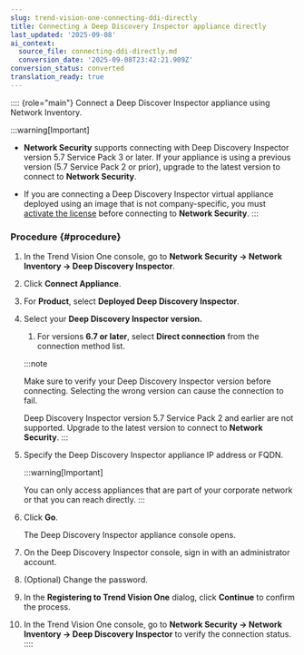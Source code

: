 ```yaml
---
slug: trend-vision-one-connecting-ddi-directly
title: Connecting a Deep Discovery Inspector appliance directly
last_updated: '2025-09-08'
ai_context:
  source_file: connecting-ddi-directly.md
  conversion_date: '2025-09-08T23:42:21.909Z'
conversion_status: converted
translation_ready: true
---
```


:::: {role="main"}
Connect a Deep Discover Inspector appliance using Network Inventory.

:::warning[Important]

- **Network Security** supports connecting with Deep Discovery Inspector version 5.7 Service Pack 3 or later. If your appliance is using a previous version (5.7 Service Pack 2 or prior), upgrade to the latest version to connect to **Network Security**.

- If you are connecting a Deep Discovery Inspector virtual appliance deployed using an image that is not company-specific, you must [activate the license](activate-ddi-clp.mdx) before connecting to **Network Security**.
:::

### Procedure {#procedure}

1.  In the Trend Vision One console, go to **Network Security → Network Inventory → Deep Discovery Inspector**.

2.  Click **Connect Appliance**.

3.  For **Product**, select **Deployed Deep Discovery Inspector**.

4.  Select your **Deep Discovery Inspector version.**

    1.  For versions **6.7 or later**, select **Direct connection** from the connection method list.

    :::note

    Make sure to verify your Deep Discovery Inspector version before connecting. Selecting the wrong version can cause the connection to fail.

    Deep Discovery Inspector version 5.7 Service Pack 2 and earlier are not supported. Upgrade to the latest version to connect to **Network Security**.
    :::

5.  Specify the Deep Discovery Inspector appliance IP address or FQDN.

    :::warning[Important]

    You can only access appliances that are part of your corporate network or that you can reach directly.
    :::

6.  Click **Go**.

    The Deep Discovery Inspector appliance console opens.

7.  On the Deep Discovery Inspector console, sign in with an administrator account.

8.  (Optional) Change the password.

9.  In the **Registering to Trend Vision One** dialog, click **Continue** to confirm the process.

10. In the Trend Vision One console, go to **Network Security → Network Inventory → Deep Discovery Inspector** to verify the connection status.
::::
